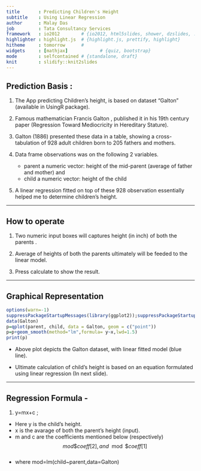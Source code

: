 ```yaml
---
title       : Predicting Children's Height
subtitle    : Using Linear Regression
author      : Malay Das
job         : Tata Consultancy Services
framework   : io2012        # {io2012, html5slides, shower, dzslides, ...}
highlighter : highlight.js  # {highlight.js, prettify, highlight}
hitheme     : tomorrow      # 
widgets     : [mathjax]            # {quiz, bootstrap}
mode        : selfcontained # {standalone, draft}
knit        : slidify::knit2slides
---
```


## Prediction Basis :

1. The App predicting Children's height, is based on dataset "Galton" (available in UsingR package).

2. Famous mathematician Francis Galton , published it in his 19th century paper (Regression Toward Mediocricity in Hereditary Stature).

3. Galton (1886) presented these data in a table, showing a cross-tabulation of 928 adult children born to 205 fathers and mothers.

4. Data frame observations was on the following 2 variables. 
      - parent a numeric vector: height of the mid-parent (average of father and mother) and 
      - child a numeric vector: height of the child 

5. A linear regression fitted on top of these 928 observation essentially helped me to determine children's height.

--- 

## How to operate

1. Two numeric input boxes will captures height (in inch) of both the parents .

2. Average of heights of both the parents ultimately will be feeded to the linear model.

3. Press calculate to show the result.

---

## Graphical Representation

```r
options(warn=-1)
suppressPackageStartupMessages(library(ggplot2));suppressPackageStartupMessages(library(UsingR))
data(Galton)
p=qplot(parent, child, data = Galton, geom = c("point"))
p=p+geom_smooth(method="lm",formula= y~x,lwd=1.5)
print(p)

```

- Above plot depicts the Galton dataset, with linear fitted model (blue line). 

- Ultimate calculation of child's height is based on an equation formulated using linear regression (In next slide).

---

## Regression Formula -

1. y=mx+c ; 

- Here y is the child's height.
- x is the avarage of both the parent's height (input).
- m and c are the coefficients mentioned below (respectively) $$ mod\$coeff[2], and  \mod\$coeff[1] $$      
- where mod=lm(child~parent,data=Galton)


